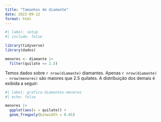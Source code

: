 ```yaml
---
title: "Tamanhos de diamante"
date: 2022-09-12
format: html
---
```


```r
#| label: setup
#| include: false

library(tidyverse)
library(dados)

menores <- diamante |> 
  filter(quilate <= 2.5)
```

Temos dados sobre `r nrow(diamante)` diamantes. 
Apenas `r nrow(diamante) - nrow(menores)` são maiores que 2.5 quilates. 
A distribuição dos demais é exibida a seguir:

```r
#| label: grafico-diamantes-menores
#| echo: false

menores |> 
  ggplot(aes(x = quilate)) + 
  geom_freqpoly(binwidth = 0.01)
```
